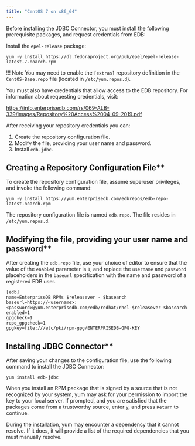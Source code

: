 ```yaml
---
title: "CentOS 7 on x86_64"
---
```


Before installing the JDBC Connector, you must install the following prerequisite packages, and request credentials from EDB:

Install the `epel-release` package:

```text
yum -y install https://dl.fedoraproject.org/pub/epel/epel-release-latest-7.noarch.rpm
```

!!! Note
    You may need to enable the `[extras]` repository definition in the `CentOS-Base.repo` file (located in `/etc/yum.repos.d`).

You must also have credentials that allow access to the EDB repository. For information about requesting credentials, visit:

 <https://info.enterprisedb.com/rs/069-ALB-339/images/Repository%20Access%2004-09-2019.pdf>

After receiving your repository credentials you can:

1.  Create the repository configuration file.
2.  Modify the file, providing your user name and password.
3.  Install `edb-jdbc`.

## Creating a Repository Configuration File**

To create the repository configuration file, assume superuser privileges, and invoke the following command:

```text
yum -y install https://yum.enterprisedb.com/edbrepos/edb-repo-latest.noarch.rpm
```

The repository configuration file is named `edb.repo`. The file resides in `/etc/yum.repos.d`.

## Modifying the file, providing your user name and password**

After creating the `edb.repo` file, use your choice of editor to ensure that the value of the `enabled` parameter is `1`, and replace the `username` and `password` placeholders in the `baseurl` specification with the name and password of a registered EDB user.

```text
[edb]
name=EnterpriseDB RPMs $releasever - $basearch
baseurl=https://<username>:<password>@yum.enterprisedb.com/edb/redhat/rhel-$releasever-$basearch
enabled=1
gpgcheck=1
repo_gpgcheck=1
gpgkey=file:///etc/pki/rpm-gpg/ENTERPRISEDB-GPG-KEY
```

## Installing JDBC Connector**

After saving your changes to the configuration file, use the following command to install the JDBC Connector:

```text
yum install edb-jdbc
```

When you install an RPM package that is signed by a source that is not recognized by your system, yum may ask for your permission to import the key to your local server. If prompted, and you are satisfied that the packages come from a trustworthy source, enter `y`, and press `Return` to continue.

During the installation, yum may encounter a dependency that it cannot resolve. If it does, it will provide a list of the required dependencies that you must manually resolve.

